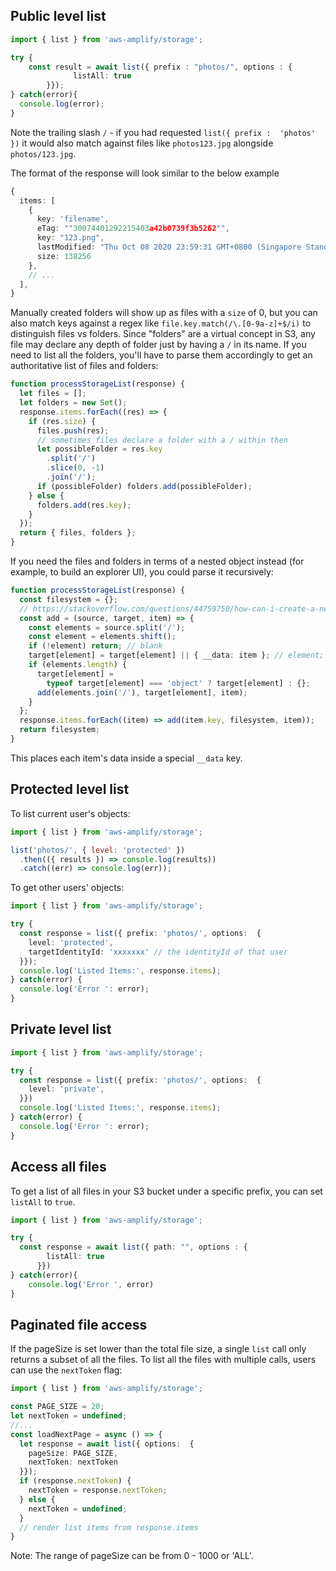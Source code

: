 
<!-- TODO Rewrite the details about prefixes here appear to be things that need to be added to ioS/Android/Flutter? Or is that too much info? -->

## Public level list

```typescript 
import { list } from 'aws-amplify/storage';

try {
	const result = await list({ prefix : "photos/", options : {
			  listAll: true
		}});
} catch(error){
  console.log(error);
}
```

Note the trailing slash `/` - if you had requested `list({ prefix :  'photos' })` it would also match against files like `photos123.jpg` alongside `photos/123.jpg`.

The format of the response will look similar to the below example

```ts
{
  items: [
    {
      key: 'filename',
      eTag: ""30074401292215403a42b0739f3b5262"",
      key: "123.png",
      lastModified: "Thu Oct 08 2020 23:59:31 GMT+0800 (Singapore Standard Time)",
      size: 138256
    },
    // ...
  ],
}
```

Manually created folders will show up as files with a `size` of 0, but you can also match keys against a regex like `file.key.match(/\.[0-9a-z]+$/i)` to distinguish files vs folders. Since "folders" are a virtual concept in S3, any file may declare any depth of folder just by having a `/` in its name. If you need to list all the folders, you'll have to parse them accordingly to get an authoritative list of files and folders:

```ts
function processStorageList(response) {
  let files = [];
  let folders = new Set();
  response.items.forEach((res) => {
    if (res.size) {
      files.push(res);
      // sometimes files declare a folder with a / within then
      let possibleFolder = res.key
        .split('/')
        .slice(0, -1)
        .join('/');
      if (possibleFolder) folders.add(possibleFolder);
    } else {
      folders.add(res.key);
    }
  });
  return { files, folders };
}
```

If you need the files and folders in terms of a nested object instead (for example, to build an explorer UI), you could parse it recursively:

```ts
function processStorageList(response) {
  const filesystem = {};
  // https://stackoverflow.com/questions/44759750/how-can-i-create-a-nested-object-representation-of-a-folder-structure
  const add = (source, target, item) => {
    const elements = source.split('/');
    const element = elements.shift();
    if (!element) return; // blank
    target[element] = target[element] || { __data: item }; // element;
    if (elements.length) {
      target[element] =
        typeof target[element] === 'object' ? target[element] : {};
      add(elements.join('/'), target[element], item);
    }
  };
  response.items.forEach((item) => add(item.key, filesystem, item));
  return filesystem;
}
```

This places each item's data inside a special `__data` key.

## Protected level list

To list current user's objects:

```javascript
import { list } from 'aws-amplify/storage';

list('photos/', { level: 'protected' })
  .then(({ results }) => console.log(results))
  .catch((err) => console.log(err));
```

To get other users' objects:

```typescript
import { list } from 'aws-amplify/storage';

try {
  const response = list({ prefix: 'photos/', options:  {
    level: 'protected',
    targetIdentityId: 'xxxxxxx' // the identityId of that user
  }});
  console.log('Listed Items:', response.items);
} catch(error) {
  console.log('Error ': error);
}
```

## Private level list

```typescript
import { list } from 'aws-amplify/storage';

try {
  const response = list({ prefix: 'photos/', options:  {
    level: 'private',
  }})
  console.log('Listed Items:', response.items);
} catch(error) {
  console.log('Error ': error);
}
```

## Access all files

To get a list of all files in your S3 bucket under a specific prefix, you can set `listAll` to `true`.

```typescript
import { list } from 'aws-amplify/storage';

try {
  const response = await list({ path: "", options : {
        listAll: true
      }})
} catch(error){
    console.log('Error ', error)
}
```

## Paginated file access

If the pageSize is set lower than the total file size, a single `list` call only returns a subset of all the files. To list all the files with multiple calls, users can use the `nextToken` flag:

```typescript
import { list } from 'aws-amplify/storage';

const PAGE_SIZE = 20;
let nextToken = undefined;
//...
const loadNextPage = async () => {
  let response = await list({ options:  {
    pageSize: PAGE_SIZE,
    nextToken: nextToken
  }});
  if (response.nextToken) {
    nextToken = response.nextToken;
  } else {
    nextToken = undefined;
  }
  // render list items from response.items
}
```

<Callout>Note: The range of pageSize can be from 0 - 1000 or 'ALL'.</Callout>
